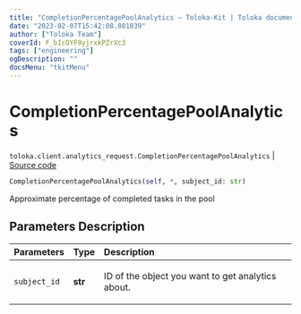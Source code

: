 ```yaml
---
title: "CompletionPercentagePoolAnalytics — Toloka-Kit | Toloka documentation"
date: "2023-02-07T15:42:08.801039"
author: ["Toloka Team"]
coverId: F_bIcOYF9yjrxkPZrXc3
tags: ["engineering"]
ogDescription: ""
docsMenu: "tkitMenu"
---
```


# CompletionPercentagePoolAnalytics
`toloka.client.analytics_request.CompletionPercentagePoolAnalytics` | [Source code](https://github.com/Toloka/toloka-kit/blob/v1.1.3/src/client/analytics_request.py#L112)

```python
CompletionPercentagePoolAnalytics(self, *, subject_id: str)
```

Approximate percentage of completed tasks in the pool

## Parameters Description

| Parameters | Type | Description |
| :----------| :----| :-----------|
`subject_id`|**str**|<p>ID of the object you want to get analytics about.</p>